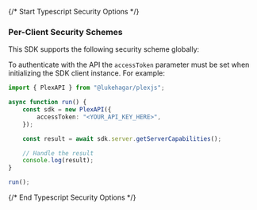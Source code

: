 {/* Start Typescript Security Options */}
### Per-Client Security Schemes

This SDK supports the following security scheme globally:



To authenticate with the API the `accessToken` parameter must be set when initializing the SDK client instance. For example:
```typescript
import { PlexAPI } from "@lukehagar/plexjs";

async function run() {
    const sdk = new PlexAPI({
        accessToken: "<YOUR_API_KEY_HERE>",
    });

    const result = await sdk.server.getServerCapabilities();

    // Handle the result
    console.log(result);
}

run();

```
{/* End Typescript Security Options */}
